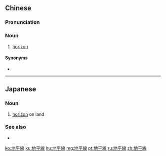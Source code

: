 {{also|地平线}}
==Chinese==
{{zh-forms|s=地平线}}

===Pronunciation===
{{zh-pron
|m=dìpíngxiàn
|c=dei6 ping4 sin3
|h=pfs=thi-phìn-sien
|mn=qz,tp,xm:tōe-pēng-sòaⁿ/kh,zz:tē-pēng-sòaⁿ
|cat=n
}}

===Noun===
{{zh-noun}}

# [[horizon]]
#: {{zh-x|太陽 從 地平線 上 升-起。|The sun rises above the '''horizon'''.}}

====Synonyms====
* {{zh-l|天邊}}

----

==Japanese==
{{ja-kanjitab|ち|へい|せん|yomi=on}}

===Noun===
{{ja-noun|ちへいせん}}

# [[horizon]] on land

===See also===
* {{ja-r|水平線|すいへいせん}}

[[ko:地平線]]
[[ku:地平線]]
[[hu:地平線]]
[[mg:地平線]]
[[pt:地平線]]
[[ru:地平線]]
[[zh:地平線]]